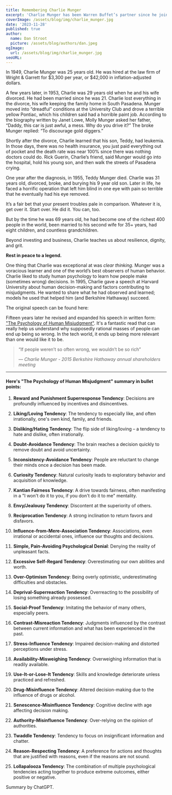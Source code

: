 ```yaml
---
title: Remembering Charlie Munger
excerpt: 'Charlie Munger has been Warren Buffet’s partner since he joined Berkshire Hathaway as a vice chairman in 1978. In 1995 Charlie gave a speech at Harvard University about human decision-making and factors contributing to misjudgments. He wanted to share what he had observed and learned; models he used that helped him (and Berkshire Hathaway) succeed.'
coverImage: /assets/blog/img/charlie_munger.jpg
date: '2023-11-28'
published: true
author:
  name: Dan Stroot
  picture: /assets/blog/authors/dan.jpeg
ogImage:
  url: /assets/blog/img/charlie_munger.jpg
seoURL:
---
```


In 1949, Charlie Munger was 25 years old. He was hired at the law firm of Wright & Garrett for $3,300 per year, or $42,000 in inflation-adjusted dollars.

A few years later, in 1953, Charlie was 29 years old when he and his wife divorced. He had been married since he was 21. Charlie lost everything in the divorce, his wife keeping the family home in South Pasadena. Munger moved into “dreadful” conditions at the University Club and drove a terrible yellow Pontiac, which his children said had a horrible paint job. According to the biography written by Janet Lowe, Molly Munger asked her father, “Daddy, this car is just awful, a mess. Why do you drive it?” The broke Munger replied: “To discourage gold diggers.”

Shortly after the divorce, Charlie learned that his son, Teddy, had leukemia. In those days, there was no health insurance, you just paid everything out of pocket and the death rate was near 100% since there was nothing doctors could do. Rick Guerin, Charlie’s friend, said Munger would go into the hospital, hold his young son, and then walk the streets of Pasadena crying.

One year after the diagnosis, in 1955, Teddy Munger died. Charlie was 31 years old, divorced, broke, and burying his 9 year old son. Later in life, he faced a horrific operation that left him blind in one eye with pain so terrible that he eventually had his eye removed.

It’s a fair bet that your present troubles pale in comparison. Whatever it is, get over it. Start over. He did it. You can, too.

But by the time he was 69 years old, he had become one of the richest 400 people in the world, been married to his second wife for 35+ years, had eight children, and countless grandchildren.

Beyond investing and business, Charlie teaches us about resilience, dignity, and grit.

**Rest in peace to a legend.**

One thing that Charlie was exceptional at was _clear thinking_. Munger was a voracious learner and one of the world’s best observers of human behavior. Charlie liked to study human psychology to learn how people make (sometimes wrong) decisions. In 1995, Charlie gave a speech at Harvard University about human decision-making and factors contributing to misjudgments. He wanted to share what he had observed and learned; models he used that helped him (and Berkshire Hathaway) succeed.

The original speech can be found here:

<YouTube link='https://youtu.be/Jv7sLrON7QY' />

Fifteen years later he revised and expanded his speech in written form: ["The Psychology of Human Misjudgment"](https://fs.blog/great-talks/psychology-human-misjudgment/). It's a fantastic read that can really help us understand why supposedly rational masses of people can end up being so wrong. In the tech world, it ends up being more relevant than one would like it to be.

> “If people weren’t so often wrong, we wouldn’t be so rich”
>
> <cite>&mdash; Charlie Munger - 2015 Berkshire Hathaway annual shareholders meeting</cite>

---

#### Here's "The Psychology of Human Misjudgment" summary in bullet points:

1. **Reward and Punishment Superresponse Tendency**: Decisions are profoundly influenced by incentives and disincentives.

2. **Liking/Loving Tendency**: The tendency to especially like, and often irrationally, one's own kind, family, and friends.

3. **Disliking/Hating Tendency**: The flip side of liking/loving – a tendency to hate and dislike, often irrationally.

4. **Doubt-Avoidance Tendency**: The brain reaches a decision quickly to remove doubt and avoid uncertainty.

5. **Inconsistency-Avoidance Tendency**: People are reluctant to change their minds once a decision has been made.

6. **Curiosity Tendency**: Natural curiosity leads to exploratory behavior and acquisition of knowledge.

7. **Kantian Fairness Tendency**: A drive towards fairness, often manifesting in a "I won't do it to you, if you don't do it to me" mentality.

8. **Envy/Jealousy Tendency**: Discontent at the superiority of others.

9. **Reciprocation Tendency**: A strong inclination to return favors and disfavors.

10. **Influence-from-Mere-Association Tendency**: Associations, even irrational or accidental ones, influence our thoughts and decisions.

11. **Simple, Pain-Avoiding Psychological Denial**: Denying the reality of unpleasant facts.

12. **Excessive Self-Regard Tendency**: Overestimating our own abilities and worth.

13. **Over-Optimism Tendency**: Being overly optimistic, underestimating difficulties and obstacles.

14. **Deprival-Superreaction Tendency**: Overreacting to the possibility of losing something already possessed.

15. **Social-Proof Tendency**: Imitating the behavior of many others, especially peers.

16. **Contrast-Misreaction Tendency**: Judgments influenced by the contrast between current information and what has been experienced in the past.

17. **Stress-Influence Tendency**: Impaired decision-making and distorted perceptions under stress.

18. **Availability-Misweighing Tendency**: Overweighing information that is readily available.

19. **Use-It-or-Lose-It Tendency**: Skills and knowledge deteriorate unless practiced and refreshed.

20. **Drug-Misinfluence Tendency**: Altered decision-making due to the influence of drugs or alcohol.

21. **Senescence-Misinfluence Tendency**: Cognitive decline with age affecting decision making.

22. **Authority-Misinfluence Tendency**: Over-relying on the opinion of authorities.

23. **Twaddle Tendency**: Tendency to focus on insignificant information and chatter.

24. **Reason-Respecting Tendency**: A preference for actions and thoughts that are justified with reasons, even if the reasons are not sound.

25. **Lollapalooza Tendency**: The combination of multiple psychological tendencies acting together to produce extreme outcomes, either positive or negative.

<span className='text-sm'>Summary by ChatGPT.</span>
